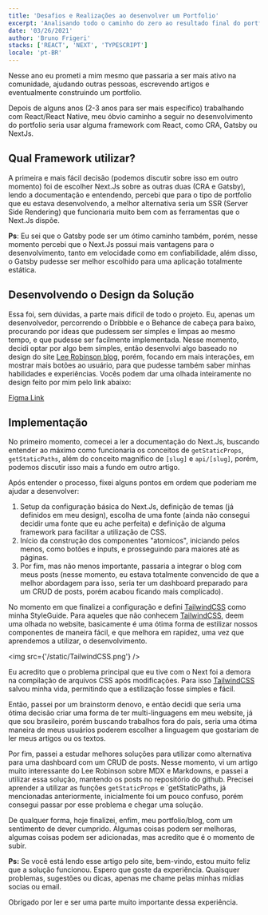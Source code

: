 ```yaml
---
title: 'Desafios e Realizações ao desenvolver um Portfolio'
excerpt: 'Analisando todo o caminho do zero ao resultado final do portfolio.'
date: '03/26/2021'
author: 'Bruno Frigeri'
stacks: ['REACT', 'NEXT', 'TYPESCRIPT']
locale: 'pt-BR'
---
```

Nesse ano eu prometi a mim mesmo que passaria a ser mais ativo na comunidade, ajudando outras pessoas, escrevendo artigos e eventualmente construindo um portfolio.

Depois de alguns anos (2-3 anos para ser mais específico) trabalhando com React/React Native, meu óbvio caminho a seguir no desenvolvimento do portfolio seria usar alguma framework com React, como CRA, Gatsby ou NextJs.

## Qual Framework utilizar?
A primeira e mais fácil decisão (podemos discutir sobre isso em outro momento) foi de escolher Next.Js sobre as outras duas (CRA e Gatsby), lendo a documentação e entendendo, percebi que para o tipo de portfolio que eu estava desenvolvendo, a melhor alternativa seria um SSR (Server Side Rendering) que funcionaria muito bem com as ferramentas que o Next.Js dispõe.

**Ps**: Eu sei que o Gatsby pode ser um ótimo caminho também, porém, nesse momento percebi que o Next.Js possui mais vantagens para o desenvolvimento, tanto em velocidade como em confiabilidade, além disso, o Gatsby pudesse ser melhor escolhido para uma aplicação totalmente estática.

## Desenvolvendo o Design da Solução

Essa foi, sem dúvidas, a parte mais difícil de todo o projeto. Eu, apenas um desenvolvedor, percorrendo o Dribbble e o Behance de cabeça para baixo, procurando por ideas que pudessem ser simples e limpas ao mesmo tempo, e que pudesse ser facilmente implementada. Nesse momento, decidi optar por algo bem simples, então desenvolvi algo baseado no design do site [Lee Robinson blog](https://leerob.io/), porém, focando em mais interações, em mostrar mais botões ao usuário, para que pudesse também saber minhas habilidades e experiências.
Vocês podem dar uma olhada inteiramente no design feito por mim pelo link abaixo:

[Figma Link](https://www.figma.com/file/ESOrpbORXLKhCiU2JYsqcy/brunofrigeri.com?node-id=66%3A57)

## Implementação

No primeiro momento, comecei a ler a documentação do Next.Js, buscando entender ao máximo como funcionaria os conceitos de `getStaticProps`, `getStaticPaths`, além do conceito magnífico de `[slug]` e `api/[slug]`, porém, podemos discutir isso mais a fundo em outro artigo.

Após entender o processo, fixei alguns pontos em ordem que poderiam me ajudar a desenvolver:

1. Setup da configuração básica do Next.Js, definição de temas (já definidos em meu design), escolha de uma fonte (ainda não consegui decidir uma fonte que eu ache perfeita) e definição de alguma framework para facilitar a utilização de CSS.
2. Início da construção dos componentes "atomicos", iniciando pelos menos, como botões e inputs, e prosseguindo para maiores até as páginas.
3. Por fim, mas não menos importante, passaria a integrar o blog com meus posts (nesse momento, eu estava totalmente convencido de que a melhor abordagem para isso, seria ter um dashboard preparado para um CRUD de posts, porém acabou ficando mais complicado).

No momento em que finalizei a configuração e defini [TailwindCSS](https://tailwindcss.com/) como minha StyleGuide. Para aqueles que não conhecem [TailwindCSS](https://tailwindcss.com/), deem uma olhada no website, basicamente é uma ótima forma de estilizar nossos componentes de maneira fácil, e que melhora em rapidez, uma vez que aprendemos a utilizar, o desenvolvimento.

<img src={'/static/TailwindCSS.png'} />

Eu acredito que o problema principal que eu tive com o Next foi a demora na compilação de arquivos CSS após modificações. Para isso [TailwindCSS](https://tailwindcss.com/) salvou minha vida, permitindo que a estilização fosse simples e fácil.

Então, passei por um brainstorm denovo, e então decidi que seria uma ótima decisão criar uma forma de ter multi-linguagens em meu website, já que sou brasileiro, porém buscando trabalhos fora do país, seria uma ótima maneira de meus usuários poderem escolher a linguagem que gostariam de ler meus artigos ou os textos.

Por fim, passei a estudar melhores soluções para utilizar como alternativa para uma dashboard com um CRUD de posts. Nesse momento, vi um artigo muito interessante do Lee Robinson sobre MDX e Markdowns, e passei a utilizar essa solução, mantendo os posts no repositório do github. Precisei aprender a utilizar as funções `getStaticProps` e `getStaticPaths, já mencionadas anteriormente, inicialmente foi um pouco confuso, porém consegui passar por esse problema e chegar uma solução.

De qualquer forma, hoje finalizei, enfim, meu portfolio/blog, com um sentimento de dever cumprido. Algumas coisas podem ser melhoras, algumas coisas podem ser adicionadas, mas acredito que é o momento de subir.

**Ps:** Se você está lendo esse artigo pelo site, bem-vindo, estou muito feliz que a solução funcionou. Espero que goste da experiência. Quaisquer problemas, sugestões ou dicas, apenas me chame pelas minhas mídias socias ou email.

Obrigado por ler e ser uma parte muito importante dessa experiência.
